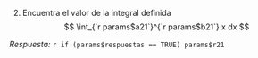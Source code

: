 
2. Encuentra el valor de la integral definida
$$ \int_{`r params$a21`}^{`r params$b21`} x dx $$

 *Respuesta:* `r if (params$respuestas == TRUE) params$r21 `